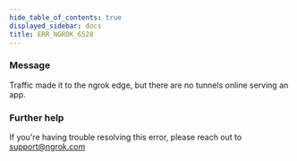 ```yaml
---
hide_table_of_contents: true
displayed_sidebar: docs
title: ERR_NGROK_6528
---
```




### Message

Traffic made it to the ngrok edge, but there are no tunnels online serving an app.

<ErrorDetails error="err_ngrok_6528" />

### Further help

If you're having trouble resolving this error, please reach out to [support@ngrok.com](mailto:support@ngrok.com?subject=Help%20with%20ERR_NGROK_6528)
